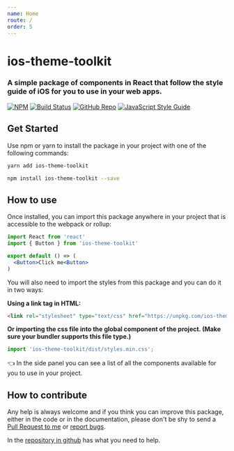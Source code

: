 ```yaml
---
name: Home
route: /
order: 5
---
```


# ios-theme-toolkit

### A simple package of components in React that follow the style guide of iOS for you to use in your web apps.

[![NPM](https://img.shields.io/npm/v/ios-theme-toolkit.svg)](https://www.npmjs.com/package/ios-theme-toolkit)
[![Build Status](https://travis-ci.org/httpiago/ios-theme-toolkit.svg?branch=master)](https://travis-ci.org/httpiago/ios-theme-toolkit)
[![GitHub Repo](https://img.shields.io/github/license/httpiago/ios-theme-toolkit.svg)](https://httpiago.github.io/ios-theme-toolkit/)
[![JavaScript Style Guide](https://img.shields.io/badge/code_style-standard-brightgreen.svg)](https://standardjs.com)

## Get Started

Use npm or yarn to install the package in your project with one of the following commands:

```bash
yarn add ios-theme-toolkit
```
```bash
npm install ios-theme-toolkit --save
```

## How to use

Once installed, you can import this package anywhere in your project that is accessible to the webpack or rollup:

```jsx
import React from 'react'
import { Button } from 'ios-theme-toolkit'

export default () => (
  <Button>Click me<Button>
)
```

You will also need to import the styles from this package and you can do it in two ways:

**Using a link tag in HTML:**

```html
<link rel="stylesheet" type="text/css" href="https://unpkg.com/ios-theme-toolkit/dist/styles.min.css" />
```

**Or importing the css file into the global component of the project. (Make sure your bundler supports this file type.)**

```js
import 'ios-theme-toolkit/dist/styles.min.css';
```

👈 In the side panel you can see a list of all the components available for you to use in your project.

## How to contribute

Any help is always welcome and if you think you can improve this package, either in the code or in the documentation, please don't be shy to send a [Pull Request to me](https://github.com/httpiago/ios-theme-toolkit/pulls) or [report bugs](https://github.com/httpiago/ios-theme-toolkit/issues).

In the [repository in github](https://github.com/httpiago/ios-theme-toolkit) has what you need to help.
